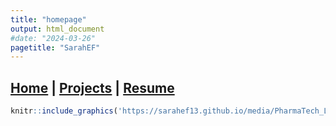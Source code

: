 ```yaml
---
title: "homepage"
output: html_document
#date: "2024-03-26"
pagetitle: "SarahEF"
---
```


## [Home](https://sarahef13.github.io/) | [Projects](https://sarahef13.github.io/projects/markdown-hints.html) | [Resume](https://sarahef13.github.io/about-me/resume-2024.pdf)

```r
knitr::include_graphics('https://sarahef13.github.io/media/PharmaTech_Logo.png')
```
